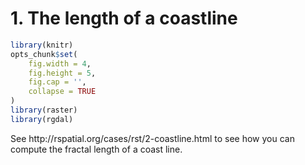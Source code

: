# 1. The length of a coastline

```r
library(knitr)
opts_chunk$set(
	fig.width = 4,
	fig.height = 5,
	fig.cap = '',
	collapse = TRUE
)
library(raster)
library(rgdal)
```

See http://rspatial.org/cases/rst/2-coastline.html to see how you can compute the fractal length of a coast line.

